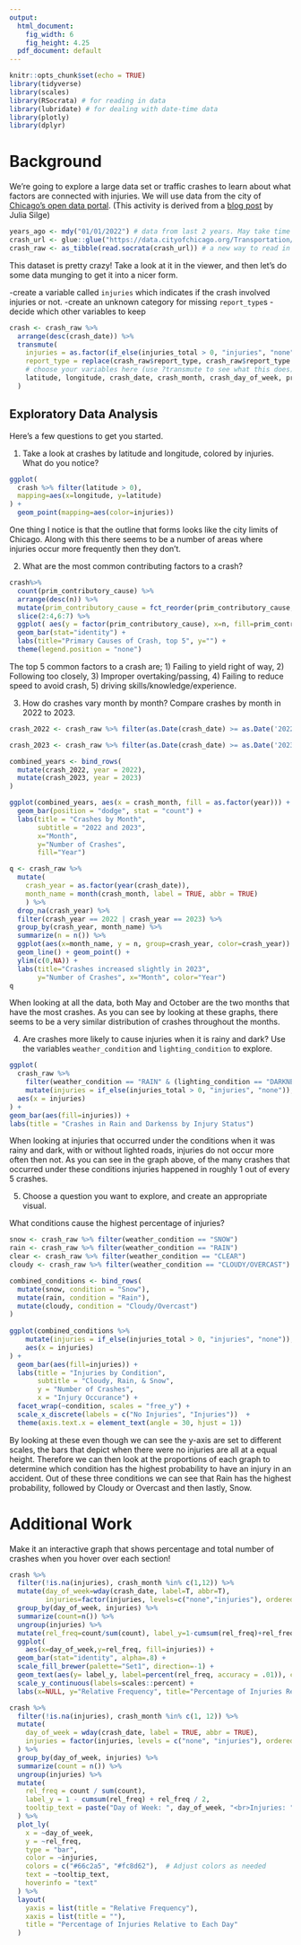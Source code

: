 ```yaml
---
output:
  html_document: 
    fig_width: 6
    fig_height: 4.25
  pdf_document: default
---
```

```r
knitr::opts_chunk$set(echo = TRUE)
library(tidyverse)
library(scales)
library(RSocrata) # for reading in data
library(lubridate) # for dealing with date-time data
library(plotly)
library(dplyr)
```

# Background

We're going to explore a large data set or traffic crashes to learn about what factors are connected with injuries. We will use data from the city of [Chicago's open data portal](https://data.cityofchicago.org/Transportation/Traffic-Crashes-Crashes/85ca-t3if/about_data). (This activity is derived from a [blog post](https://juliasilge.com/blog/chicago-traffic-model/) by Julia Silge)

```r
years_ago <- mdy("01/01/2022") # data from last 2 years. May take time to load!
crash_url <- glue::glue("https://data.cityofchicago.org/Transportation/Traffic-Crashes-Crashes/85ca-t3if?$where=CRASH_DATE >= '{years_ago}'")
crash_raw <- as_tibble(read.socrata(crash_url)) # a new way to read in data, don't worry about it!
```

This dataset is pretty crazy! Take a look at it in the viewer, and then let's do some data munging to get it into a nicer form. 

  -create a variable called `injuries` which indicates if the crash involved injuries or not.
  -create an unknown category for missing `report_type`s
  -decide which other variables to keep
  
```r
crash <- crash_raw %>%
  arrange(desc(crash_date)) %>%
  transmute(
    injuries = as.factor(if_else(injuries_total > 0, "injuries", "none")),
    report_type = replace(crash_raw$report_type, crash_raw$report_type == "", "Unknown"),
    # choose your variables here (use ?transmute to see what this does)
    latitude, longitude, crash_date, crash_month, crash_day_of_week, prim_contributory_cause
  )
```


## Exploratory Data Analysis

Here's a few questions to get you started. 

1. Take a look at crashes by latitude and longitude, colored by injuries. What do you notice?

```r
ggplot(
  crash %>% filter(latitude > 0),
  mapping=aes(x=longitude, y=latitude)
) +
  geom_point(mapping=aes(color=injuries))
```



One thing I notice is that the outline that forms looks like the city limits of Chicago. Along with this there seems to be a number of areas where injuries occur more frequently then they don't.

2. What are the most common contributing factors to a crash?


```r
crash%>%
  count(prim_contributory_cause) %>%
  arrange(desc(n)) %>%
  mutate(prim_contributory_cause = fct_reorder(prim_contributory_cause, n)) %>% 
  slice(2:4,6:7) %>%
  ggplot( aes(y = factor(prim_contributory_cause), x=n, fill=prim_contributory_cause)) +
  geom_bar(stat="identity") +
  labs(title="Primary Causes of Crash, top 5", y="") +
  theme(legend.position = "none")
```



The top 5 common factors to a crash are; 1) Failing to yield right of way, 2) Following too closely, 3) Improper overtaking/passing, 4) Failing to reduce speed to avoid crash, 5) driving skills/knowledge/experience.

3. How do crashes vary month by month? Compare crashes by month in 2022 to 2023.

```r

crash_2022 <- crash_raw %>% filter(as.Date(crash_date) >= as.Date('2022-01-01') & as.Date(crash_date) <= as.Date('2022-12-31'))

crash_2023 <- crash_raw %>% filter(as.Date(crash_date) >= as.Date('2023-01-01') & as.Date(crash_date) <= as.Date('2023-12-31'))

combined_years <- bind_rows(
  mutate(crash_2022, year = 2022),
  mutate(crash_2023, year = 2023)
)

ggplot(combined_years, aes(x = crash_month, fill = as.factor(year))) +
  geom_bar(position = "dodge", stat = "count") +
  labs(title = "Crashes by Month", 
       subtitle = "2022 and 2023",
       x="Month",
       y="Number of Crashes",
       fill="Year")

q <- crash_raw %>%
  mutate(
    crash_year = as.factor(year(crash_date)),
    month_name = month(crash_month, label = TRUE, abbr = TRUE)
    ) %>%
  drop_na(crash_year) %>%
  filter(crash_year == 2022 | crash_year == 2023) %>%
  group_by(crash_year, month_name) %>%
  summarize(n = n()) %>%
  ggplot(aes(x=month_name, y = n, group=crash_year, color=crash_year)) +
  geom_line() + geom_point() +
  ylim(c(0,NA)) +
  labs(title="Crashes increased slightly in 2023",
       y="Number of Crashes", x="Month", color="Year")
q
```



When looking at all the data, both May and October are the two months that have the most crashes. As you can see by looking at these graphs, there seems to be a very similar distribution of crashes throughout the months.

4. Are crashes more likely to cause injuries when it is rainy and dark? Use the variables `weather_condition` and `lighting_condition` to explore.

```r
ggplot(
  crash_raw %>% 
    filter(weather_condition == "RAIN" & (lighting_condition == "DARKNESS" | lighting_condition == "DARKNESS, LIGHTED ROAD")) %>%
    mutate(injuries = if_else(injuries_total > 0, "injuries", "none")),
  aes(x = injuries)
) +
geom_bar(aes(fill=injuries)) +
labs(title = "Crashes in Rain and Darkenss by Injury Status")
```



When looking at injuries that occurred under the conditions when it was rainy and dark, with or without lighted roads, injuries do not occur more often then not. As you can see in the graph above, of the many crashes that occurred under these conditions injuries happened in roughly 1 out of every 5 crashes. 

5. Choose a question you want to explore, and create an appropriate visual.

What conditions cause the highest percentage of injuries?
```r
snow <- crash_raw %>% filter(weather_condition == "SNOW")
rain <- crash_raw %>% filter(weather_condition == "RAIN")
clear <- crash_raw %>% filter(weather_condition == "CLEAR")
cloudy <- crash_raw %>% filter(weather_condition == "CLOUDY/OVERCAST")

combined_conditions <- bind_rows(
  mutate(snow, condition = "Snow"),
  mutate(rain, condition = "Rain"),
  mutate(cloudy, condition = "Cloudy/Overcast")
)
  
ggplot(combined_conditions %>%
    mutate(injuries = if_else(injuries_total > 0, "injuries", "none")), 
    aes(x = injuries)
) +
  geom_bar(aes(fill=injuries)) +
  labs(title = "Injuries by Condition", 
       subtitle = "Cloudy, Rain, & Snow",
       y = "Number of Crashes",
       x = "Injury Occurance") +
  facet_wrap(~condition, scales = "free_y") +
  scale_x_discrete(labels = c("No Injuries", "Injuries"))  +
  theme(axis.text.x = element_text(angle = 30, hjust = 1))
```



By looking at these even though we can see the y-axis are set to different scales, the bars that depict when there were no injuries are all at a equal height. Therefore we can then look at the proportions of each graph to determine which condition has the highest probability to have an injury in an accident. Out of these three conditions we can see that Rain has the highest probability, followed by Cloudy or Overcast and then lastly, Snow.


# Additional Work
Make it an interactive graph that shows percentage and total number of crashes when you hover over each section!

```r
crash %>% 
  filter(!is.na(injuries), crash_month %in% c(1,12)) %>% 
  mutate(day_of_week=wday(crash_date, label=T, abbr=T),
         injuries=factor(injuries, levels=c("none","injuries"), ordered=T)) %>% 
  group_by(day_of_week, injuries) %>% 
  summarize(count=n()) %>% 
  ungroup(injuries) %>% 
  mutate(rel_freq=count/sum(count), label_y=1-cumsum(rel_freq)+rel_freq/2) %>% 
  ggplot(
    aes(x=day_of_week,y=rel_freq, fill=injuries)) +
  geom_bar(stat="identity", alpha=.8) +
  scale_fill_brewer(palette="Set1", direction=-1) +
  geom_text(aes(y= label_y, label=percent(rel_freq, accuracy = .01)), color="White") +
  scale_y_continuous(labels=scales::percent) +
  labs(x=NULL, y="Relative Frequency", title="Percentage of Injuries Relative to Each Day")
```


```r
crash %>% 
  filter(!is.na(injuries), crash_month %in% c(1, 12)) %>% 
  mutate(
    day_of_week = wday(crash_date, label = TRUE, abbr = TRUE),
    injuries = factor(injuries, levels = c("none", "injuries"), ordered = TRUE)
  ) %>% 
  group_by(day_of_week, injuries) %>% 
  summarize(count = n()) %>% 
  ungroup(injuries) %>% 
  mutate(
    rel_freq = count / sum(count),
    label_y = 1 - cumsum(rel_freq) + rel_freq / 2,
    tooltip_text = paste("Day of Week: ", day_of_week, "<br>Injuries: ", injuries, "<br>Total Crashes: ", count, "<br>Percentage:", scales::percent(rel_freq, accuracy=.01))
  ) %>% 
  plot_ly(
    x = ~day_of_week,
    y = ~rel_freq,
    type = "bar",
    color = ~injuries,
    colors = c("#66c2a5", "#fc8d62"),  # Adjust colors as needed
    text = ~tooltip_text,
    hoverinfo = "text"
  ) %>%
  layout(
    yaxis = list(title = "Relative Frequency"),
    xaxis = list(title = ""),
    title = "Percentage of Injuries Relative to Each Day"
  )
```



